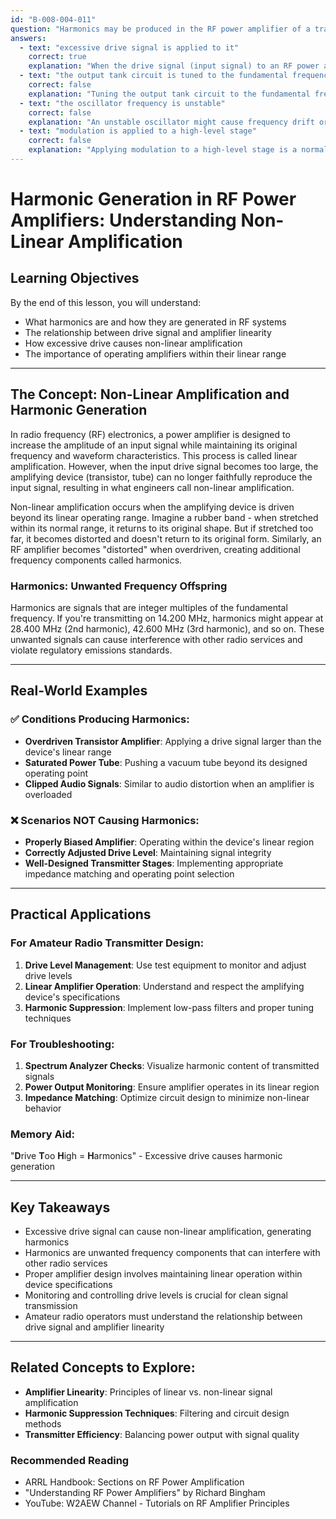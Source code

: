 ```yaml
---
id: "B-008-004-011"
question: "Harmonics may be produced in the RF power amplifier of a transmitter if:"
answers:
  - text: "excessive drive signal is applied to it"
    correct: true
    explanation: "When the drive signal (input signal) to an RF power amplifier exceeds the linear operating range of the amplifying device (such as a transistor or vacuum tube), the device begins to operate in a non-linear mode. This non-linear operation causes the output signal to become distorted, generating additional frequency components called harmonics. These harmonics are integer multiples of the fundamental frequency and can cause interference with other radio services."
  - text: "the output tank circuit is tuned to the fundamental frequency"
    correct: false
    explanation: "Tuning the output tank circuit to the fundamental frequency is actually a standard practice in RF amplifier design to maximize power output and efficiency. A properly tuned tank circuit helps filter out harmonics by providing low impedance at harmonic frequencies, reducing their amplitude. This tuning helps minimize harmonic generation rather than cause it."
  - text: "the oscillator frequency is unstable"
    correct: false
    explanation: "An unstable oscillator might cause frequency drift or phase noise, but it doesn't directly produce harmonics in the power amplifier stage. Oscillator instability affects the fundamental frequency's consistency but doesn't inherently create additional frequency components in the amplification process."
  - text: "modulation is applied to a high-level stage"
    correct: false
    explanation: "Applying modulation to a high-level stage is a normal and recommended practice in transmitter design. High-level modulation typically occurs after the power amplification stage and doesn't inherently cause harmonic generation. In fact, proper modulation techniques help maintain signal quality and minimize unwanted spectral components."
---
```


# Harmonic Generation in RF Power Amplifiers: Understanding Non-Linear Amplification

## Learning Objectives
By the end of this lesson, you will understand:
- What harmonics are and how they are generated in RF systems
- The relationship between drive signal and amplifier linearity
- How excessive drive causes non-linear amplification
- The importance of operating amplifiers within their linear range

---

## The Concept: Non-Linear Amplification and Harmonic Generation

In radio frequency (RF) electronics, a power amplifier is designed to increase the amplitude of an input signal while maintaining its original frequency and waveform characteristics. This process is called linear amplification. However, when the input drive signal becomes too large, the amplifying device (transistor, tube) can no longer faithfully reproduce the input signal, resulting in what engineers call non-linear amplification.

Non-linear amplification occurs when the amplifying device is driven beyond its linear operating range. Imagine a rubber band - when stretched within its normal range, it returns to its original shape. But if stretched too far, it becomes distorted and doesn't return to its original form. Similarly, an RF amplifier becomes "distorted" when overdriven, creating additional frequency components called harmonics.

### Harmonics: Unwanted Frequency Offspring

Harmonics are signals that are integer multiples of the fundamental frequency. If you're transmitting on 14.200 MHz, harmonics might appear at 28.400 MHz (2nd harmonic), 42.600 MHz (3rd harmonic), and so on. These unwanted signals can cause interference with other radio services and violate regulatory emissions standards.

---

## Real-World Examples

### ✅ Conditions Producing Harmonics:
- **Overdriven Transistor Amplifier**: Applying a drive signal larger than the device's linear range
- **Saturated Power Tube**: Pushing a vacuum tube beyond its designed operating point
- **Clipped Audio Signals**: Similar to audio distortion when an amplifier is overloaded

### ❌ Scenarios NOT Causing Harmonics:
- **Properly Biased Amplifier**: Operating within the device's linear region
- **Correctly Adjusted Drive Level**: Maintaining signal integrity
- **Well-Designed Transmitter Stages**: Implementing appropriate impedance matching and operating point selection

---

## Practical Applications

### For Amateur Radio Transmitter Design:
1. **Drive Level Management**: Use test equipment to monitor and adjust drive levels
2. **Linear Amplifier Operation**: Understand and respect the amplifying device's specifications
3. **Harmonic Suppression**: Implement low-pass filters and proper tuning techniques

### For Troubleshooting:
1. **Spectrum Analyzer Checks**: Visualize harmonic content of transmitted signals
2. **Power Output Monitoring**: Ensure amplifier operates in its linear region
3. **Impedance Matching**: Optimize circuit design to minimize non-linear behavior

### Memory Aid:
"**D**rive **T**oo **H**igh = **H**armonics" - Excessive drive causes harmonic generation

---

## Key Takeaways

- Excessive drive signal can cause non-linear amplification, generating harmonics
- Harmonics are unwanted frequency components that can interfere with other radio services
- Proper amplifier design involves maintaining linear operation within device specifications
- Monitoring and controlling drive levels is crucial for clean signal transmission
- Amateur radio operators must understand the relationship between drive signal and amplifier linearity

---

## Related Concepts to Explore:
- **Amplifier Linearity**: Principles of linear vs. non-linear signal amplification
- **Harmonic Suppression Techniques**: Filtering and circuit design methods
- **Transmitter Efficiency**: Balancing power output with signal quality

### Recommended Reading
- ARRL Handbook: Sections on RF Power Amplification
- "Understanding RF Power Amplifiers" by Richard Bingham
- YouTube: W2AEW Channel - Tutorials on RF Amplifier Principles